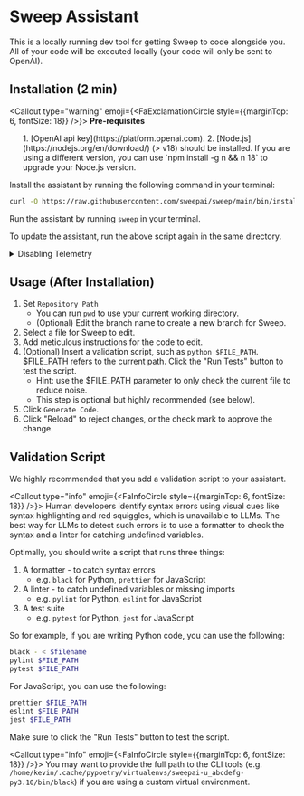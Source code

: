 
# Sweep Assistant

This is a locally running dev tool for getting Sweep to code alongside you. All of your code will be executed locally (your code will only be sent to OpenAI).

## Installation (2 min)

<Callout type="warning" emoji={<FaExclamationCircle style={{marginTop: 6, fontSize: 18}} />}>
**Pre-requisites**
<ol style={{marginTop: 5}}>
1. [OpenAI api key](https://platform.openai.com).
2. [Node.js](https://nodejs.org/en/download/) (> v18) should be installed. If you are using a different version, you can use `npm install -g n && n 18`
 to upgrade your Node.js version.
</ol>
</Callout>

Install the assistant by running the following command in your terminal:

```sh filename="terminal"
curl -O https://raw.githubusercontent.com/sweepai/sweep/main/bin/install_assistant.sh && $(basename $SHELL) install_assistant.sh
```

Run the assistant by running `sweep` in your terminal.

To update the assistant, run the above script again in the same directory.

<details>
<summary>Disabling Telemetry</summary>
We collect telemetry to improve the assistant, including what types of tasks you're asking Sweep to handle.

To disable telemetry, add `NEXT_PUBLIC_NO_TELEMETRY=true` to your `.env` in your Sweep Assistant directory.

You can find where the Sweep directory is cloned by running `which sweep`. For example, if `which sweep` yields `sweep: aliased to npm start --prefix /home/bob/sweep/platform`, then you would run:

```sh filename="terminal"
cd /home/bob/sweep
echo "NEXT_PUBLIC_NO_TELEMETRY=true" >> platform/.env
```
</details>

## Usage (After Installation)

1. Set `Repository Path`
    - You can run `pwd` to use your current working directory.
    - (Optional) Edit the branch name to create a new branch for Sweep.
2. Select a file for Sweep to edit.
3. Add meticulous instructions for the code to edit.
4. (Optional) Insert a validation script, such as `python $FILE_PATH`. $FILE_PATH refers to the current path. Click the "Run Tests" button to test the script.
    - Hint: use the $FILE_PATH parameter to only check the current file to reduce noise.
    - This step is optional but highly recommended (see below).
5. Click `Generate Code`.
6. Click "Reload" to reject changes, or the check mark to approve the change.

## Validation Script

We highly recommended that you add a validation script to your assistant.

<Callout type="info" emoji={<FaInfoCircle style={{marginTop: 6, fontSize: 18}} />}>
    Human developers identify syntax errors using visual cues like syntax highlighting and red squiggles, which is unavailable to LLMs. The best way for LLMs to detect such errors is to use a formatter to check the syntax and a linter for catching undefined variables.
</Callout>

Optimally, you should write a script that runs three things:
1. A formatter - to catch syntax errors
    - e.g. `black` for Python, `prettier` for JavaScript
2. A linter - to catch undefined variables or missing imports
    - e.g. `pylint` for Python, `eslint` for JavaScript
3. A test suite
    - e.g. `pytest` for Python, `jest` for JavaScript

So for example, if you are writing Python code, you can use the following:

```sh filename="Validation Script"
black - < $filename
pylint $FILE_PATH
pytest $FILE_PATH
```

For JavaScript, you can use the following:
```sh filename="Validation Script"
prettier $FILE_PATH
eslint $FILE_PATH
jest $FILE_PATH
```

Make sure to click the "Run Tests" button to test the script.

<Callout type="info" emoji={<FaInfoCircle style={{marginTop: 6, fontSize: 18}} />}>
  You may want to provide the full path to the CLI tools (e.g. `/home/kevin/.cache/pypoetry/virtualenvs/sweepai-u_abcdefg-py3.10/bin/black`) if you are using a custom virtual environment.
</Callout>
